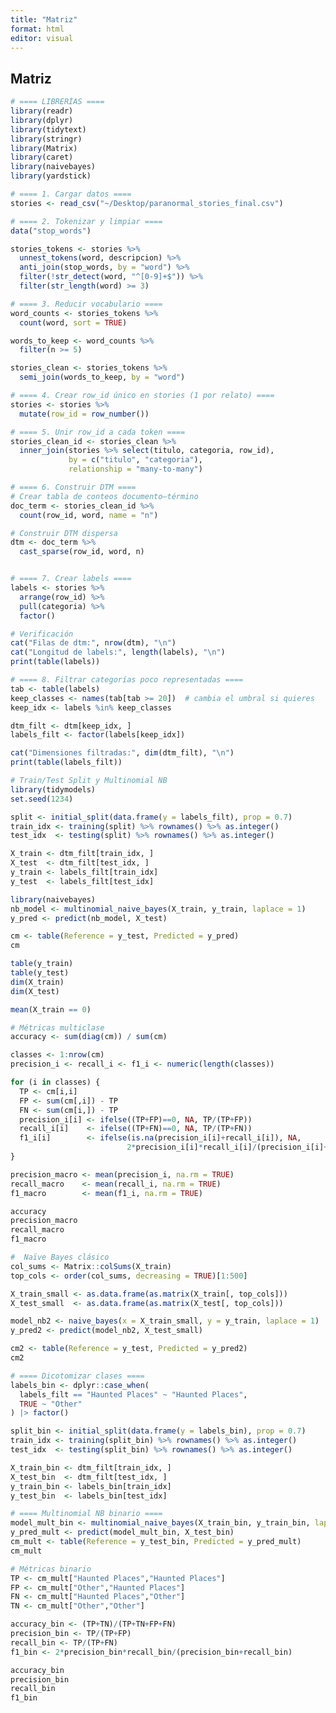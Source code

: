 ```yaml
---
title: "Matriz"
format: html
editor: visual
---
```


## Matriz

```r
# ==== LIBRERÍAS ====
library(readr)
library(dplyr)
library(tidytext)
library(stringr)
library(Matrix)
library(caret)
library(naivebayes)
library(yardstick)

# ==== 1. Cargar datos ====
stories <- read_csv("~/Desktop/paranormal_stories_final.csv")

# ==== 2. Tokenizar y limpiar ====
data("stop_words")

stories_tokens <- stories %>%
  unnest_tokens(word, descripcion) %>%
  anti_join(stop_words, by = "word") %>%
  filter(!str_detect(word, "^[0-9]+$")) %>%
  filter(str_length(word) >= 3)

# ==== 3. Reducir vocabulario ====
word_counts <- stories_tokens %>%
  count(word, sort = TRUE)

words_to_keep <- word_counts %>%
  filter(n >= 5)

stories_clean <- stories_tokens %>%
  semi_join(words_to_keep, by = "word")

# ==== 4. Crear row_id único en stories (1 por relato) ====
stories <- stories %>%
  mutate(row_id = row_number())

# ==== 5. Unir row_id a cada token ====
stories_clean_id <- stories_clean %>%
  inner_join(stories %>% select(titulo, categoria, row_id),
             by = c("titulo", "categoria"),
             relationship = "many-to-many")

# ==== 6. Construir DTM ====
# Crear tabla de conteos documento–término
doc_term <- stories_clean_id %>%
  count(row_id, word, name = "n")

# Construir DTM dispersa
dtm <- doc_term %>%
  cast_sparse(row_id, word, n)


# ==== 7. Crear labels ====
labels <- stories %>%
  arrange(row_id) %>%
  pull(categoria) %>%
  factor()

# Verificación
cat("Filas de dtm:", nrow(dtm), "\n")
cat("Longitud de labels:", length(labels), "\n")
print(table(labels))

# ==== 8. Filtrar categorías poco representadas ====
tab <- table(labels)
keep_classes <- names(tab[tab >= 20])  # cambia el umbral si quieres
keep_idx <- labels %in% keep_classes

dtm_filt <- dtm[keep_idx, ]
labels_filt <- factor(labels[keep_idx])

cat("Dimensiones filtradas:", dim(dtm_filt), "\n")
print(table(labels_filt))
```

```r
# Train/Test Split y Multinomial NB
library(tidymodels)
set.seed(1234)

split <- initial_split(data.frame(y = labels_filt), prop = 0.7)
train_idx <- training(split) %>% rownames() %>% as.integer()
test_idx  <- testing(split) %>% rownames() %>% as.integer()

X_train <- dtm_filt[train_idx, ]
X_test  <- dtm_filt[test_idx, ]
y_train <- labels_filt[train_idx]
y_test  <- labels_filt[test_idx]

library(naivebayes)
nb_model <- multinomial_naive_bayes(X_train, y_train, laplace = 1)
y_pred <- predict(nb_model, X_test)

cm <- table(Reference = y_test, Predicted = y_pred)
cm
```

```r
table(y_train)
table(y_test)
dim(X_train)
dim(X_test)
```

```r
mean(X_train == 0)
```

```r
# Métricas multiclase
accuracy <- sum(diag(cm)) / sum(cm)

classes <- 1:nrow(cm)
precision_i <- recall_i <- f1_i <- numeric(length(classes))

for (i in classes) {
  TP <- cm[i,i]
  FP <- sum(cm[,i]) - TP
  FN <- sum(cm[i,]) - TP
  precision_i[i] <- ifelse((TP+FP)==0, NA, TP/(TP+FP))
  recall_i[i]    <- ifelse((TP+FN)==0, NA, TP/(TP+FN))
  f1_i[i]        <- ifelse(is.na(precision_i[i]+recall_i[i]), NA,
                          2*precision_i[i]*recall_i[i]/(precision_i[i]+recall_i[i]))
}

precision_macro <- mean(precision_i, na.rm = TRUE)
recall_macro    <- mean(recall_i, na.rm = TRUE)
f1_macro        <- mean(f1_i, na.rm = TRUE)

accuracy
precision_macro
recall_macro
f1_macro

```

```r
#  Naïve Bayes clásico
col_sums <- Matrix::colSums(X_train)
top_cols <- order(col_sums, decreasing = TRUE)[1:500]

X_train_small <- as.data.frame(as.matrix(X_train[, top_cols]))
X_test_small  <- as.data.frame(as.matrix(X_test[, top_cols]))

model_nb2 <- naive_bayes(x = X_train_small, y = y_train, laplace = 1)
y_pred2 <- predict(model_nb2, X_test_small)

cm2 <- table(Reference = y_test, Predicted = y_pred2)
cm2
```

```r
# ==== Dicotomizar clases ====
labels_bin <- dplyr::case_when(
  labels_filt == "Haunted Places" ~ "Haunted Places",
  TRUE ~ "Other"
) |> factor()

split_bin <- initial_split(data.frame(y = labels_bin), prop = 0.7)
train_idx <- training(split_bin) %>% rownames() %>% as.integer()
test_idx  <- testing(split_bin) %>% rownames() %>% as.integer()

X_train_bin <- dtm_filt[train_idx, ]
X_test_bin  <- dtm_filt[test_idx, ]
y_train_bin <- labels_bin[train_idx]
y_test_bin  <- labels_bin[test_idx]

```

```r
# ==== Multinomial NB binario ====
model_mult_bin <- multinomial_naive_bayes(X_train_bin, y_train_bin, laplace = 1)
y_pred_mult <- predict(model_mult_bin, X_test_bin)
cm_mult <- table(Reference = y_test_bin, Predicted = y_pred_mult)
cm_mult

# Métricas binario
TP <- cm_mult["Haunted Places","Haunted Places"]
FP <- cm_mult["Other","Haunted Places"]
FN <- cm_mult["Haunted Places","Other"]
TN <- cm_mult["Other","Other"]

accuracy_bin <- (TP+TN)/(TP+TN+FP+FN)
precision_bin <- TP/(TP+FP)
recall_bin <- TP/(TP+FN)
f1_bin <- 2*precision_bin*recall_bin/(precision_bin+recall_bin)

accuracy_bin
precision_bin
recall_bin
f1_bin

```
